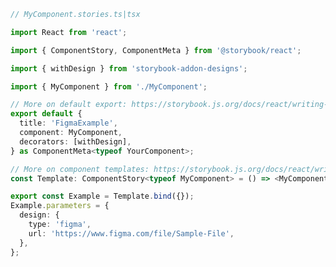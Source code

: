 ```ts
// MyComponent.stories.ts|tsx

import React from 'react';

import { ComponentStory, ComponentMeta } from '@storybook/react';

import { withDesign } from 'storybook-addon-designs';

import { MyComponent } from './MyComponent';

// More on default export: https://storybook.js.org/docs/react/writing-stories/introduction#default-export
export default {
  title: 'FigmaExample',
  component: MyComponent,
  decorators: [withDesign],
} as ComponentMeta<typeof YourComponent>;

// More on component templates: https://storybook.js.org/docs/react/writing-stories/introduction#using-args
const Template: ComponentStory<typeof MyComponent> = () => <MyComponent />;

export const Example = Template.bind({});
Example.parameters = {
  design: {
    type: 'figma',
    url: 'https://www.figma.com/file/Sample-File',
  },
};
```